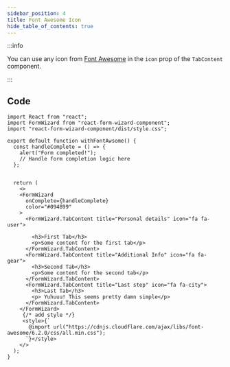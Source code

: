 ```yaml
---
sidebar_position: 4
title: Font Awesome Icon
hide_table_of_contents: true
---
```



:::info

You can use any icon from [Font Awesome](https://fontawesome.com/v5.15/icons?d=gallery&p=2&m=free) in the `icon` prop of the `TabContent` component.

:::

<div class="demo">
  <WithFontAwsome />
</div>

## Code

```tsx
import React from "react";
import FormWizard from "react-form-wizard-component";
import "react-form-wizard-component/dist/style.css";

export default function withFontAwsome() {
  const handleComplete = () => {
    alert("Form completed!");
    // Handle form completion logic here
  };


  return (
    <>
    <FormWizard
      onComplete={handleComplete}
      color="#094899"
    >
      <FormWizard.TabContent title="Personal details" icon="fa fa-user">

        <h3>First Tab</h3>
        <p>Some content for the first tab</p>
      </FormWizard.TabContent>
      <FormWizard.TabContent title="Additional Info" icon="fa fa-gear">
        <h3>Second Tab</h3>
        <p>Some content for the second tab</p>
      </FormWizard.TabContent>
      <FormWizard.TabContent title="Last step" icon="fa fa-city">
        <h3>Last Tab</h3>
        <p> Yuhuuu! This seems pretty damn simple</p>
      </FormWizard.TabContent>
    </FormWizard>
     {/* add style */}
     <style>{`
       @import url("https://cdnjs.cloudflare.com/ajax/libs/font-awesome/6.2.0/css/all.min.css");
      `}</style>
    </>
  );
}

```
